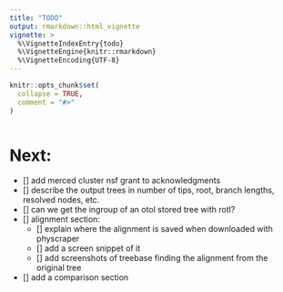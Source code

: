 ```yaml
---
title: "TODO"
output: rmarkdown::html_vignette
vignette: >
  %\VignetteIndexEntry{todo}
  %\VignetteEngine{knitr::rmarkdown}
  %\VignetteEncoding{UTF-8}
---
```


```r
knitr::opts_chunk$set(
  collapse = TRUE,
  comment = "#>"
)
```

```r
```

# Next:

- [] add merced cluster nsf grant to acknowledgments
- [] describe the output trees in number of tips, root, branch lengths, resolved nodes, etc.
- [] can we get the ingroup of an otol stored tree with rotl?
- [] alignment section:
  - [] explain where the alignment is saved when downloaded with physcraper
  - [] add a screen snippet of it
  - [] add screenshots of treebase finding the alignment from the original tree
- [] add a comparison section



